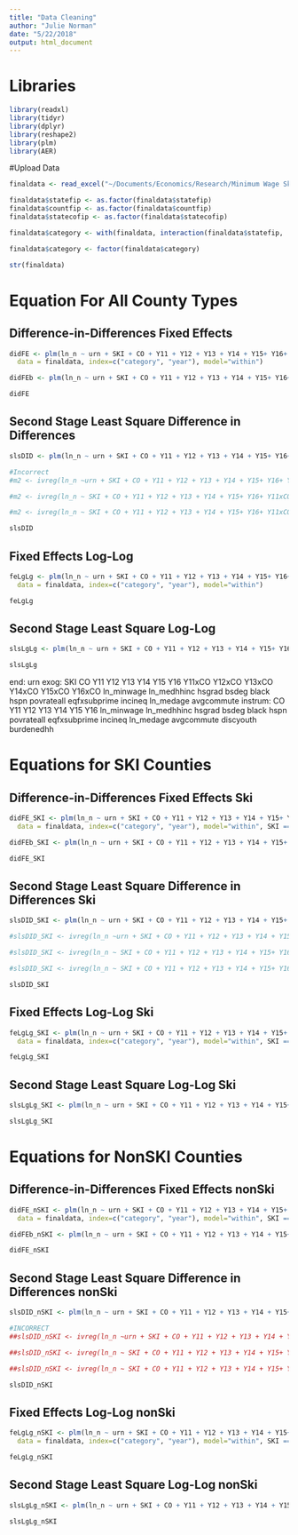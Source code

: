 ```yaml
---
title: "Data Cleaning"
author: "Julie Norman"
date: "5/22/2018"
output: html_document
---
```


# Libraries
```r
library(readxl)
library(tidyr)
library(dplyr)
library(reshape2)
library(plm)
library(AER)

```

#Upload Data

```r
finaldata <- read_excel("~/Documents/Economics/Research/Minimum Wage Ski/Data Sources/final panel data.xlsx")
```


```r
finaldata$statefip <- as.factor(finaldata$statefip)
finaldata$countfip <- as.factor(finaldata$countfip)
finaldata$statecofip <- as.factor(finaldata$statecofip)

finaldata$category <- with(finaldata, interaction(finaldata$statefip,  finaldata$countfip))

finaldata$category <- factor(finaldata$category)

str(finaldata)
```



# Equation For All County Types 

## Difference-in-Differences Fixed Effects

```r
didFE <- plm(ln_n ~ urn + SKI + CO + Y11 + Y12 + Y13 + Y14 + Y15+ Y16+ Y11xCO+ Y12xCO + Y13xCO + Y14xCO + Y15xCO + Y16xCO + ln_minwage + ln_medhhinc + hsgrad + bsdeg + black + hspn + povrateall + eqfxsubprime + incineq + ln_medage + avgcommute,
  data = finaldata, index=c("category", "year"), model="within")

didFEb <- plm(ln_n ~ urn + SKI + CO + Y11 + Y12 + Y13 + Y14 + Y15+ Y16+ Y11xCO+ Y12xCO + Y13xCO + Y14xCO + Y15xCO + Y16xCO + ln_minwage + ln_medhhinc + hsgrad + bsdeg  + black + hspn + povrateall + eqfxsubprime + incineq + ln_medage + avgcommute | . -urn  (+CO + Y11 + Y12 + Y13 + Y14 + Y15+ Y16 + ln_minwage + ln_medhhinc + hsgrad + bsdeg  + black + hspn + povrateall + eqfxsubprime + incineq + ln_medage + avgcommute+ discyouth + burdenedhh), data = finaldata, index=c("category", "year"), model="within")

didFE

```


## Second Stage Least Square Difference in Differences


```r
slsDID <- plm(ln_n ~ urn + SKI + CO + Y11 + Y12 + Y13 + Y14 + Y15+ Y16+ Y11xCO+ Y12xCO + Y13xCO + Y14xCO + Y15xCO + Y16xCO + ln_minwage + ln_medhhinc + hsgrad + bsdeg  + black + hspn + povrateall + eqfxsubprime + incineq + ln_medage + avgcommute | SKI + CO + Y11 + Y12 + Y13 + Y14 + Y15+ Y16+ Y11xCO+ Y12xCO + Y13xCO + Y14xCO + Y15xCO + Y16xCO + ln_minwage + ln_medhhinc + hsgrad + bsdeg  + black + hspn + povrateall + eqfxsubprime + incineq + ln_medage + avgcommute  + CO + Y11 + Y12 + Y13 + Y14 + Y15+ Y16 + ln_minwage + ln_medhhinc + hsgrad + bsdeg  + black + hspn + povrateall + eqfxsubprime + incineq + ln_medage + avgcommute + discyouth + burdenedhh, data = finaldata, index=c("category", "year"), model="within")

#Incorrect
#m2 <- ivreg(ln_n ~urn + SKI + CO + Y11 + Y12 + Y13 + Y14 + Y15+ Y16+ Y11xCO+ Y12xCO + Y13xCO + Y14xCO + Y15xCO + Y16xCO + ln_minwage + ln_medhhinc + hsgrad + bsdeg  + black + hspn + povrateall + eqfxsubprime + incineq + ln_medage + avgcommute| urn + SKI + CO + Y11 + Y12 + Y13 + Y14 + Y15+ Y16+ Y11xCO+ Y12xCO + Y13xCO + Y14xCO + Y15xCO + Y16xCO + ln_minwage + ln_medhhinc + hsgrad + bsdeg  + black + hspn + povrateall + eqfxsubprime + incineq + ln_medage + avgcommute +CO + Y11 + Y12 + Y13 + Y14 + Y15+ Y16 + ln_minwage + ln_medhhinc + hsgrad + bsdeg  + black + hspn + povrateall + eqfxsubprime + incineq + ln_medage + avgcommute+ discyouth + burdenedhh, data = finaldata)

#m2 <- ivreg(ln_n ~ SKI + CO + Y11 + Y12 + Y13 + Y14 + Y15+ Y16+ Y11xCO+ Y12xCO + Y13xCO + Y14xCO + Y15xCO + Y16xCO + ln_minwage + ln_medhhinc + hsgrad + bsdeg  + black + hspn + povrateall + eqfxsubprime + incineq + ln_medage + avgcommute + urn | SKI + CO + Y11 + Y12 + Y13 + Y14 + Y15+ Y16+ Y11xCO+ Y12xCO + Y13xCO + Y14xCO + Y15xCO + Y16xCO + ln_minwage + ln_medhhinc + hsgrad + bsdeg  + black + hspn + povrateall + eqfxsubprime + incineq + ln_medage + avgcommute + discyouth + burdenedhh, data = finaldata)

#m2 <- ivreg(ln_n ~ SKI + CO + Y11 + Y12 + Y13 + Y14 + Y15+ Y16+ Y11xCO+ Y12xCO + Y13xCO + Y14xCO + Y15xCO + Y16xCO + ln_minwage + ln_medhhinc + hsgrad + bsdeg  + black + hspn + povrateall + eqfxsubprime + incineq + ln_medage + avgcommute + urn | .-urn + CO + Y11 + Y12 + Y13 + Y14 + Y15+ Y16 + ln_minwage + ln_medhhinc + hsgrad + bsdeg  + black + hspn + povrateall + eqfxsubprime + incineq + ln_medage + avgcommute+ discyouth + burdenedhh, data = finaldata)

slsDID
```


## Fixed Effects Log-Log

```r
feLgLg <- plm(ln_n ~ urn + SKI + CO + Y11 + Y12 + Y13 + Y14 + Y15+ Y16+  ln_minwage + ln_medhhinc + hsgrad + bsdeg + black + hspn + povrateall + eqfxsubprime + incineq + ln_medage + avgcommute,
  data = finaldata, index=c("category", "year"), model="within")

feLgLg
```



## Second Stage Least Square Log-Log

```r
slsLgLg <- plm(ln_n ~ urn + SKI + CO + Y11 + Y12 + Y13 + Y14 + Y15+ Y16+  ln_minwage + ln_medhhinc + hsgrad + bsdeg + black + hspn + povrateall + eqfxsubprime + incineq + ln_medage + avgcommute | SKI + CO + Y11 + Y12 + Y13 + Y14 + Y15+ Y16+  ln_minwage + ln_medhhinc + hsgrad + bsdeg + black + hspn + povrateall + eqfxsubprime + incineq + ln_medage + avgcommute + CO + Y11 + Y12 + Y13 + Y14 + Y15+ Y16+ Y11xCO+ Y12xCO + Y13xCO + Y14xCO + Y15xCO + Y16xCO + ln_minwage + ln_medhhinc + hsgrad + bsdeg  + black + hspn + povrateall + eqfxsubprime + incineq + ln_medage + avgcommute  + CO + Y11 + Y12 + Y13 + Y14 + Y15+ Y16 + ln_minwage + ln_medhhinc + hsgrad + bsdeg  + black + hspn + povrateall + eqfxsubprime + incineq + ln_medage + avgcommute + discyouth + burdenedhh, data = finaldata, index=c("category", "year"), model="within")

slsLgLg
```


end: urn
exog: SKI CO Y11 Y12 Y13 Y14 Y15 Y16 Y11xCO Y12xCO Y13xCO Y14xCO Y15xCO Y16xCO ln_minwage ln_medhhinc hsgrad bsdeg black hspn povrateall eqfxsubprime incineq ln_medage avgcommute 
instrum: CO Y11 Y12 Y13 Y14 Y15 Y16 ln_minwage ln_medhhinc hsgrad bsdeg black hspn povrateall eqfxsubprime incineq ln_medage avgcommute  discyouth  burdenedhh


# Equations for SKI Counties 

## Difference-in-Differences Fixed Effects Ski

```r
didFE_SKI <- plm(ln_n ~ urn + SKI + CO + Y11 + Y12 + Y13 + Y14 + Y15+ Y16+ Y11xCO+ Y12xCO + Y13xCO + Y14xCO + Y15xCO + Y16xCO + ln_minwage + ln_medhhinc + hsgrad + bsdeg + black + hspn + povrateall + eqfxsubprime + incineq + ln_medage + avgcommute,
  data = finaldata, index=c("category", "year"), model="within", SKI ==1)

didFEb_SKI <- plm(ln_n ~ urn + SKI + CO + Y11 + Y12 + Y13 + Y14 + Y15+ Y16+ Y11xCO+ Y12xCO + Y13xCO + Y14xCO + Y15xCO + Y16xCO + ln_minwage + ln_medhhinc + hsgrad + bsdeg  + black + hspn + povrateall + eqfxsubprime + incineq + ln_medage + avgcommute | . -urn  (+CO + Y11 + Y12 + Y13 + Y14 + Y15+ Y16 + ln_minwage + ln_medhhinc + hsgrad + bsdeg  + black + hspn + povrateall + eqfxsubprime + incineq + ln_medage + avgcommute+ discyouth + burdenedhh), data = finaldata, index=c("category", "year"), model="within", SKI == 1)

didFE_SKI

```


## Second Stage Least Square Difference in Differences Ski


```r
slsDID_SKI <- plm(ln_n ~ urn + SKI + CO + Y11 + Y12 + Y13 + Y14 + Y15+ Y16+ Y11xCO+ Y12xCO + Y13xCO + Y14xCO + Y15xCO + Y16xCO + ln_minwage + ln_medhhinc + hsgrad + bsdeg  + black + hspn + povrateall + eqfxsubprime + incineq + ln_medage + avgcommute | SKI + CO + Y11 + Y12 + Y13 + Y14 + Y15+ Y16+ Y11xCO+ Y12xCO + Y13xCO + Y14xCO + Y15xCO + Y16xCO + ln_minwage + ln_medhhinc + hsgrad + bsdeg  + black + hspn + povrateall + eqfxsubprime + incineq + ln_medage + avgcommute  + CO + Y11 + Y12 + Y13 + Y14 + Y15+ Y16 + ln_minwage + ln_medhhinc + hsgrad + bsdeg  + black + hspn + povrateall + eqfxsubprime + incineq + ln_medage + avgcommute + discyouth + burdenedhh, data = finaldata, index=c("category", "year"), model="within", SKI == 1)

#slsDID_SKI <- ivreg(ln_n ~urn + SKI + CO + Y11 + Y12 + Y13 + Y14 + Y15+ Y16+ Y11xCO+ Y12xCO + Y13xCO + Y14xCO + Y15xCO + Y16xCO + ln_minwage + ln_medhhinc + hsgrad + bsdeg  + black + hspn + povrateall + eqfxsubprime + incineq + ln_medage + avgcommute| urn + SKI + CO + Y11 + Y12 + Y13 + Y14 + Y15+ Y16+ Y11xCO+ Y12xCO + Y13xCO + Y14xCO + Y15xCO + Y16xCO + ln_minwage + ln_medhhinc + hsgrad + bsdeg  + black + hspn + povrateall + eqfxsubprime + incineq + ln_medage + avgcommute +CO + Y11 + Y12 + Y13 + Y14 + Y15+ Y16 + ln_minwage + ln_medhhinc + hsgrad + bsdeg  + black + hspn + povrateall + eqfxsubprime + incineq + ln_medage + avgcommute+ discyouth + burdenedhh, data = finaldata, SKI == 1)

#slsDID_SKI <- ivreg(ln_n ~ SKI + CO + Y11 + Y12 + Y13 + Y14 + Y15+ Y16+ Y11xCO+ Y12xCO + Y13xCO + Y14xCO + Y15xCO + Y16xCO + ln_minwage + ln_medhhinc + hsgrad + bsdeg  + black + hspn + povrateall + eqfxsubprime + incineq + ln_medage + avgcommute + urn | SKI + CO + Y11 + Y12 + Y13 + Y14 + Y15+ Y16+ Y11xCO+ Y12xCO + Y13xCO + Y14xCO + Y15xCO + Y16xCO + ln_minwage + ln_medhhinc + hsgrad + bsdeg  + black + hspn + povrateall + eqfxsubprime + incineq + ln_medage + avgcommute + discyouth + burdenedhh, data = finaldata, SKI == 1)

#slsDID_SKI <- ivreg(ln_n ~ SKI + CO + Y11 + Y12 + Y13 + Y14 + Y15+ Y16+ Y11xCO+ Y12xCO + Y13xCO + Y14xCO + Y15xCO + Y16xCO + ln_minwage + ln_medhhinc + hsgrad + bsdeg  + black + hspn + povrateall + eqfxsubprime + incineq + ln_medage + avgcommute + urn | .-urn + CO + Y11 + Y12 + Y13 + Y14 + Y15+ Y16 + ln_minwage + ln_medhhinc + hsgrad + bsdeg  + black + hspn + povrateall + eqfxsubprime + incineq + ln_medage + avgcommute+ discyouth + burdenedhh, data = finaldata, SKI == 1)

slsDID_SKI
```


## Fixed Effects Log-Log Ski

```r
feLgLg_SKI <- plm(ln_n ~ urn + SKI + CO + Y11 + Y12 + Y13 + Y14 + Y15+ Y16+  ln_minwage + ln_medhhinc + hsgrad + bsdeg + black + hspn + povrateall + eqfxsubprime + incineq + ln_medage + avgcommute,
  data = finaldata, index=c("category", "year"), model="within", SKI == 1)

feLgLg_SKI
```


## Second Stage Least Square Log-Log Ski

```r
slsLgLg_SKI <- plm(ln_n ~ urn + SKI + CO + Y11 + Y12 + Y13 + Y14 + Y15+ Y16+  ln_minwage + ln_medhhinc + hsgrad + bsdeg + black + hspn + povrateall + eqfxsubprime + incineq + ln_medage + avgcommute | SKI + CO + Y11 + Y12 + Y13 + Y14 + Y15+ Y16+  ln_minwage + ln_medhhinc + hsgrad + bsdeg + black + hspn + povrateall + eqfxsubprime + incineq + ln_medage + avgcommute + CO + Y11 + Y12 + Y13 + Y14 + Y15+ Y16+ Y11xCO+ Y12xCO + Y13xCO + Y14xCO + Y15xCO + Y16xCO + ln_minwage + ln_medhhinc + hsgrad + bsdeg  + black + hspn + povrateall + eqfxsubprime + incineq + ln_medage + avgcommute  + CO + Y11 + Y12 + Y13 + Y14 + Y15+ Y16 + ln_minwage + ln_medhhinc + hsgrad + bsdeg  + black + hspn + povrateall + eqfxsubprime + incineq + ln_medage + avgcommute + discyouth + burdenedhh, data = finaldata, index=c("category", "year"), model="within", SKI == 1)

slsLgLg_SKI
```



# Equations for NonSKI Counties 

## Difference-in-Differences Fixed Effects nonSki

```r
didFE_nSKI <- plm(ln_n ~ urn + SKI + CO + Y11 + Y12 + Y13 + Y14 + Y15+ Y16+ Y11xCO+ Y12xCO + Y13xCO + Y14xCO + Y15xCO + Y16xCO + ln_minwage + ln_medhhinc + hsgrad + bsdeg + black + hspn + povrateall + eqfxsubprime + incineq + ln_medage + avgcommute,
  data = finaldata, index=c("category", "year"), model="within", SKI ==0)

didFEb_nSKI <- plm(ln_n ~ urn + SKI + CO + Y11 + Y12 + Y13 + Y14 + Y15+ Y16+ Y11xCO+ Y12xCO + Y13xCO + Y14xCO + Y15xCO + Y16xCO + ln_minwage + ln_medhhinc + hsgrad + bsdeg  + black + hspn + povrateall + eqfxsubprime + incineq + ln_medage + avgcommute | . -urn  (+CO + Y11 + Y12 + Y13 + Y14 + Y15+ Y16 + ln_minwage + ln_medhhinc + hsgrad + bsdeg  + black + hspn + povrateall + eqfxsubprime + incineq + ln_medage + avgcommute+ discyouth + burdenedhh), data = finaldata, index=c("category", "year"), model="within", SKI == 0)

didFE_nSKI

```


## Second Stage Least Square Difference in Differences nonSki


```r
slsDID_nSKI <- plm(ln_n ~ urn + SKI + CO + Y11 + Y12 + Y13 + Y14 + Y15+ Y16+ Y11xCO+ Y12xCO + Y13xCO + Y14xCO + Y15xCO + Y16xCO + ln_minwage + ln_medhhinc + hsgrad + bsdeg  + black + hspn + povrateall + eqfxsubprime + incineq + ln_medage + avgcommute | SKI + CO + Y11 + Y12 + Y13 + Y14 + Y15+ Y16+ Y11xCO+ Y12xCO + Y13xCO + Y14xCO + Y15xCO + Y16xCO + ln_minwage + ln_medhhinc + hsgrad + bsdeg  + black + hspn + povrateall + eqfxsubprime + incineq + ln_medage + avgcommute  + CO + Y11 + Y12 + Y13 + Y14 + Y15+ Y16 + ln_minwage + ln_medhhinc + hsgrad + bsdeg  + black + hspn + povrateall + eqfxsubprime + incineq + ln_medage + avgcommute + discyouth + burdenedhh, data = finaldata, index=c("category", "year"), model="within", SKI == 0)

#INCORRECT
##slsDID_nSKI <- ivreg(ln_n ~urn + SKI + CO + Y11 + Y12 + Y13 + Y14 + Y15+ Y16+ Y11xCO+ Y12xCO + Y13xCO + Y14xCO + Y15xCO + Y16xCO + ln_minwage + ln_medhhinc + hsgrad + bsdeg  + black + hspn + povrateall + eqfxsubprime + incineq + ln_medage + avgcommute| urn + SKI + CO + Y11 + Y12 + Y13 + Y14 + Y15+ Y16+ Y11xCO+ Y12xCO + Y13xCO + Y14xCO + Y15xCO + Y16xCO + ln_minwage + ln_medhhinc + hsgrad + bsdeg  + black + hspn + povrateall + eqfxsubprime + incineq + ln_medage + avgcommute +CO + Y11 + Y12 + Y13 + Y14 + Y15+ Y16 + ln_minwage + ln_medhhinc + hsgrad + bsdeg  + black + hspn + povrateall + eqfxsubprime + incineq + ln_medage + avgcommute+ discyouth + burdenedhh, data = finaldata, SKI == 0)

##slsDID_nSKI <- ivreg(ln_n ~ SKI + CO + Y11 + Y12 + Y13 + Y14 + Y15+ Y16+ Y11xCO+ Y12xCO + Y13xCO + Y14xCO + Y15xCO + Y16xCO + ln_minwage + ln_medhhinc + hsgrad + bsdeg  + black + hspn + povrateall + eqfxsubprime + incineq + ln_medage + avgcommute + urn | SKI + CO + Y11 + Y12 + Y13 + Y14 + Y15+ Y16+ Y11xCO+ Y12xCO + Y13xCO + Y14xCO + Y15xCO + Y16xCO + ln_minwage + ln_medhhinc + hsgrad + bsdeg  + black + hspn + povrateall + eqfxsubprime + incineq + ln_medage + avgcommute + discyouth + burdenedhh, data = finaldata, SKI == 0)

##slsDID_nSKI <- ivreg(ln_n ~ SKI + CO + Y11 + Y12 + Y13 + Y14 + Y15+ Y16+ Y11xCO+ Y12xCO + Y13xCO + Y14xCO + Y15xCO + Y16xCO + ln_minwage + ln_medhhinc + hsgrad + bsdeg  + black + hspn + povrateall + eqfxsubprime + incineq + ln_medage + avgcommute + urn | .-urn + CO + Y11 + Y12 + Y13 + Y14 + Y15+ Y16 + ln_minwage + ln_medhhinc + hsgrad + bsdeg  + black + hspn + povrateall + eqfxsubprime + incineq + ln_medage + avgcommute+ discyouth + burdenedhh, data = finaldata, SKI == 0)

slsDID_nSKI
```


## Fixed Effects Log-Log nonSki

```r
feLgLg_nSKI <- plm(ln_n ~ urn + SKI + CO + Y11 + Y12 + Y13 + Y14 + Y15+ Y16+  ln_minwage + ln_medhhinc + hsgrad + bsdeg + black + hspn + povrateall + eqfxsubprime + incineq + ln_medage + avgcommute,
  data = finaldata, index=c("category", "year"), model="within", SKI == 0)

feLgLg_nSKI
```


## Second Stage Least Square Log-Log nonSki

```r
slsLgLg_nSKI <- plm(ln_n ~ urn + SKI + CO + Y11 + Y12 + Y13 + Y14 + Y15+ Y16+  ln_minwage + ln_medhhinc + hsgrad + bsdeg + black + hspn + povrateall + eqfxsubprime + incineq + ln_medage + avgcommute | SKI + CO + Y11 + Y12 + Y13 + Y14 + Y15+ Y16+  ln_minwage + ln_medhhinc + hsgrad + bsdeg + black + hspn + povrateall + eqfxsubprime + incineq + ln_medage + avgcommute + CO + Y11 + Y12 + Y13 + Y14 + Y15+ Y16+ Y11xCO+ Y12xCO + Y13xCO + Y14xCO + Y15xCO + Y16xCO + ln_minwage + ln_medhhinc + hsgrad + bsdeg  + black + hspn + povrateall + eqfxsubprime + incineq + ln_medage + avgcommute  + CO + Y11 + Y12 + Y13 + Y14 + Y15+ Y16 + ln_minwage + ln_medhhinc + hsgrad + bsdeg  + black + hspn + povrateall + eqfxsubprime + incineq + ln_medage + avgcommute + discyouth + burdenedhh, data = finaldata, index=c("category", "year"), model="within", SKI == 0)

slsLgLg_nSKI
```







